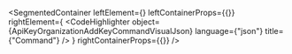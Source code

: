 
<SegmentedContainer
  leftElement={<ApiKeyOrganizationAddKeyCommandDesc />}
  leftContainerProps={{}}
  rightElement={
    <CodeHighlighter
      object={ApiKeyOrganizationAddKeyCommandVisualJson}
      language={"json"}
      title={"Command"}
    />
  }
  rightContainerProps={{}}
/>
